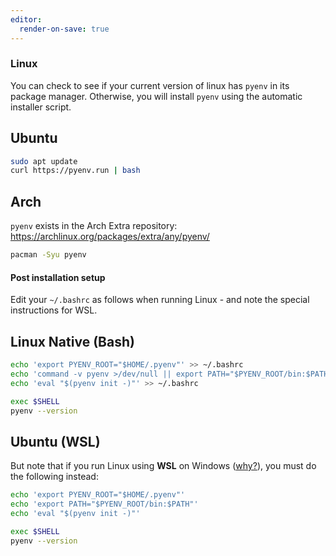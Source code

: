 ```yaml
---
editor:
  render-on-save: true
---
```


### Linux

You can check to see if your current version of linux has `pyenv` in its package manager.
Otherwise, you will install `pyenv` using the automatic installer script.

::: {.panel-tabset}

## Ubuntu

``` sh
sudo apt update
curl https://pyenv.run | bash
```

## Arch

`pyenv` exists in the Arch Extra repository:
[https://archlinux.org/packages/extra/any/pyenv/](https://archlinux.org/packages/extra/any/pyenv/)

``` sh
pacman -Syu pyenv
```

:::

#### Post installation setup

Edit your `~/.bashrc` as follows when running Linux - and note the special instructions for WSL.

::: {.panel-tabset}

## Linux Native (Bash)

``` sh
echo 'export PYENV_ROOT="$HOME/.pyenv"' >> ~/.bashrc
echo 'command -v pyenv >/dev/null || export PATH="$PYENV_ROOT/bin:$PATH"' >> ~/.bashrc
echo 'eval "$(pyenv init -)"' >> ~/.bashrc

exec $SHELL
pyenv --version
```

## Ubuntu (WSL)

But note that if you run Linux using **WSL** on Windows
([why?](https://stackoverflow.com/a/76483889)),
you must do the following instead:

``` sh
echo 'export PYENV_ROOT="$HOME/.pyenv"'
echo 'export PATH="$PYENV_ROOT/bin:$PATH"'
echo 'eval "$(pyenv init -)"'

exec $SHELL
pyenv --version
```

:::
